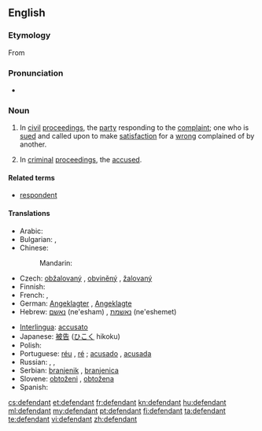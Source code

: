 ==English==
{{wikipedia}}

===Etymology===
From {{suffix|defend|ant}}

===Pronunciation===
* {{audio|en-us-defendant.ogg|Audio (US)}}

===Noun===
{{en-noun}}

# {{legal}} In [[civil]] [[proceedings]], the [[party]] responding to the [[complaint]]; one who is [[sued]] and called upon to make [[satisfaction]] for a [[wrong]] complained of by another.
# {{legal}} In [[criminal]] [[proceedings]], the [[accused]].

====Related terms====
* [[respondent]]

====Translations====
{{trans-top|person prosecuted or sued}}
* Arabic: {{t|ar|مدعى عليه|m|tr=mudda`iy `alayhi}}
* Bulgarian: {{t|bg|обвиняем|m|sc=Cyrl}},  {{t|bg|ответник|m|sc=Cyrl}}
* Chinese:
*: Mandarin: {{zh-zh-p|被告|bèigào}}
* Czech: [[obžalovaný]] {{m}}, [[obviněný]] {{m}}, [[žalovaný]] {{m}}
* Finnish: {{t+|fi|vastaaja}}
* French: {{t+|fr|inculpé}},  {{t|fr|défendeur}}
* German: [[Angeklagter]] {{m}}, [[Angeklagte]] {{f}}
* Hebrew: [[נאשם]] (ne'esham) {{m}}, [[נאשמת]] (ne'eshemet) {{f}}
{{trans-mid}}
* [[Interlingua]]: [[accusato]]
* Japanese: [[被告]] ([[ひこく]] hikoku)
* Polish: {{t+|pl|oskarżony|m}}
* Portuguese: [[réu]] {{m}}, [[ré]] {{f}}; [[acusado]] {{m}}, [[acusada]] {{f}}
* Russian: {{t+|ru|обвиняемый|m|tr=obvinjájemyj}}, {{t+|ru|ответчик|m|tr=otvétčik}}, {{t+|ru|подсудимый|m|tr=podsudímyj}}
* Serbian: [[branjenik]] {{m}}, [[branjenica]] {{f}}
* Slovene: [[obtoženi]] {{m}}, [[obtožena]] {{f}}
* Spanish: {{t+|es|acusado|m}}
{{trans-bottom}}

[[cs:defendant]]
[[et:defendant]]
[[fr:defendant]]
[[kn:defendant]]
[[hu:defendant]]
[[ml:defendant]]
[[my:defendant]]
[[pt:defendant]]
[[fi:defendant]]
[[ta:defendant]]
[[te:defendant]]
[[vi:defendant]]
[[zh:defendant]]
